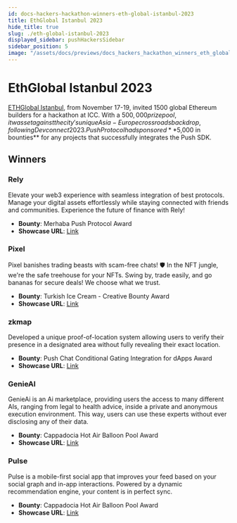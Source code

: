 ```yaml
---
id: docs-hackers-hackathon-winners-eth-global-istanbul-2023
title: EthGlobal Istanbul 2023
hide_title: true
slug: ./eth-global-istanbul-2023
displayed_sidebar: pushHackersSidebar
sidebar_position: 5
image: "/assets/docs/previews/docs_hackers_hackathon_winners_eth_global_istanbul_2023--ethglobal_istanbul_2023.png"
---
```


# EthGlobal Istanbul 2023

[ETHGlobal Istanbul](https://ethglobal.com/events/istanbul), from November 17-19, invited 1500 global Ethereum builders for a hackathon at ICC. With a $500,000 prize pool, it was set against the city's unique Asia-Europe crossroads backdrop, following Devconnect 2023. Push Protocol had sponsored **$5,000 in bounties** for any projects that successfully integrates the Push SDK.

## Winners

### Rely

Elevate your web3 experience with seamless integration of best protocols. Manage your digital assets effortlessly while staying connected with friends and communities. Experience the future of finance with Rely!

- **Bounty**: Merhaba Push Protocol Award
- **Showcase URL**: [Link](https://ethglobal.com/showcase/rely-oygqg)

### Pixel

Pixel banishes trading beasts with scam-free chats! 🛡️ In the NFT jungle, we're the safe treehouse for your NFTs. Swing by, trade easily, and go bananas for secure deals! We choose what we trust.

- **Bounty**: Turkish Ice Cream - Creative Bounty Award
- **Showcase URL**: [Link](https://ethglobal.com/showcase/pixel-rr36q)

### zkmap

Developed a unique proof-of-location system allowing users to verify their presence in a designated area without fully revealing their exact location.

- **Bounty**: Push Chat Conditional Gating Integration for dApps Award
- **Showcase URL**: [Link](https://ethglobal.com/showcase/zkmap-n2z06)

### GenieAI

GenieAi is an Ai marketplace, providing users the access to many different AIs, ranging from legal to health advice, inside a private and anonymous execution environment. This way, users can use these experts without ever disclosing any of their data.

- **Bounty**: Cappadocia Hot Air Balloon Pool Award
- **Showcase URL**: [Link](https://ethglobal.com/showcase/genieai-feo3a)

### Pulse

Pulse is a mobile-first social app that improves your feed based on your social graph and in-app interactions. Powered by a dynamic recommendation engine, your content is in perfect sync.

- **Bounty**: Cappadocia Hot Air Balloon Pool Award
- **Showcase URL**: [Link](https://ethglobal.com/showcase/pulse-v4iir)
